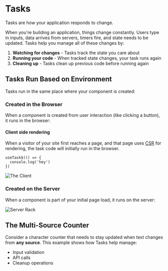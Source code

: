 ---
---


# Tasks

Tasks are how your application responds to change.

When you're building an application, things change constantly. Users type in inputs, data arrives from servers, timers fire, and state needs to be updated. Tasks help you manage all of these changes by:

1. **Watching for changes** - Tasks track the state you care about
2. **Running your code** - When tracked state changes, your task runs again
3. **Cleaning up** - Tasks clean up previous code before running again

## Tasks Run Based on Environment

Tasks run in the same place where your component is created:

### Created in the Browser

When a component is created from user interaction (like clicking a button), it runs in the browser:

<TaskConditional />

#### Client side rendering

When a visitor of your site first reaches a page, and that page uses [CSR]() for rendering, the task code will initially run in the browser.

```tsx
useTask$(() => {
  console.log('hey')
})
```

<img src={theClient} alt="The Client" class="border-2 border-gray-50 max-w-50 object-cover rounded-full mx-auto" />









### Created on the Server

When a component is part of your initial page load, it runs on the server:

<TaskServer />

  <img src={serverRack} alt="Server Rack" class="border-2 border-gray-50 max-w-50 object-cover rounded-full mx-auto" />



## The Multi-Source Counter

Consider a character counter that needs to stay updated when text changes from **any source**. This example shows how Tasks help manage:
- Input validation
- API calls
- Cleanup operations

<TaskCounter />
